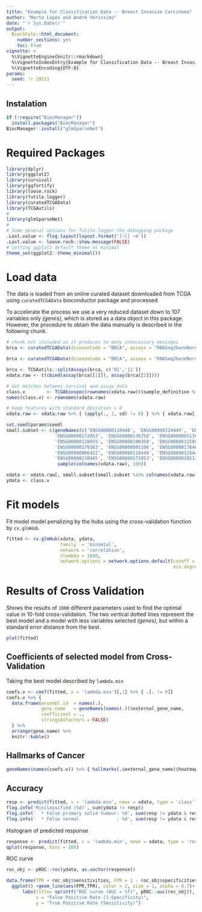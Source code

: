 ```yaml
---
title: "Example for Classification Data -- Breast Invasive Carcinoma"
author: "Marta Lopes and André Veríssimo"
date: "`r Sys.Date()`"
output: 
  BiocStyle::html_document:
    number_sections: yes
    toc: true
vignette: >
  %\VignetteEngine{knitr::rmarkdown}
  %\VignetteIndexEntry{Example for Classification Data -- Breast Invasive Carcinoma}
  %\VignetteEncoding{UTF-8}
params:
  seed: !r 29221
--- 
```


## Instalation

```r
if (!require("BiocManager"))
  install.packages("BiocManager")
BiocManager::install("glmSparseNet")
```

# Required Packages

```r
library(dplyr)
library(ggplot2)
library(survival)
library(ggfortify)
library(loose.rock)
library(futile.logger)
library(curatedTCGAData)
library(TCGAutils)
#
library(glmSparseNet)
#
# Some general options for futile.logger the debugging package
.Last.value <- flog.layout(layout.format('[~l] ~m'))
.Last.value <- loose.rock::show.message(FALSE)
# Setting ggplot2 default theme as minimal
theme_set(ggplot2::theme_minimal())
```

# Load data

The data is loaded from an online curated dataset downloaded from TCGA using `curatedTCGAData` bioconductor package and processed.

To accelerate the process we use a very reduced dataset down to 107 variables only *(genes)*, which is stored as a data object in this package. However, the procedure to obtain the data manually is described in the following chunk.

```r
# chunk not included as it produces to many unnecessary messages
brca <- curatedTCGAData(diseaseCode = "BRCA", assays = "RNASeq2GeneNorm", FALSE)
```

```r
brca <- curatedTCGAData(diseaseCode = "BRCA", assays = "RNASeq2GeneNorm", FALSE)
```

```r
brca <- TCGAutils::splitAssays(brca, c('01','11'))
xdata.raw <- t(cbind(assay(brca[[1]]), assay(brca[[2]])))

# Get matches between survival and assay data
class.v        <- TCGAbiospec(rownames(xdata.raw))$sample_definition %>% factor
names(class.v) <- rownames(xdata.raw)

# keep features with standard deviation > 0
xdata.raw <- xdata.raw %>% { (apply(., 2, sd) != 0) } %>% { xdata.raw[, .] } %>% scale

set.seed(params$seed)
small.subset <- c(geneNames(c('ENSG00000110448', 'ENSG00000124449', 'ENSG00000103494', 
                  'ENSG00000172053', 'ENSG00000136758', 'ENSG00000051382', 
                  'ENSG00000128655', 'ENSG00000100368', 'ENSG00000115884', 
                  'ENSG00000179363', 'ENSG00000091106', 'ENSG00000178403', 
                  'ENSG00000066422', 'ENSG00000110448', 'ENSG00000124449', 
                  'ENSG00000230445', 'ENSG00000172053', 'ENSG00000185122'))$external_gene_name, 
                   sample(colnames(xdata.raw), 100))

xdata <- xdata.raw[, small.subset[small.subset %in% colnames(xdata.raw)]]
ydata <- class.v
```

# Fit models

Fit model model penalizing by the hubs using the cross-validation function by `cv.glmHub`.

```r
fitted <- cv.glmHub(xdata, ydata, 
                    family  = 'binomial',
                    network = 'correlation', 
                    nlambda = 1000,
                    network.options = network.options.default(cutoff = .6, 
                                                              min.degree = .2))
```

# Results of Cross Validation

Shows the results of `1000` different parameters used to find the optimal value in 10-fold cross-validation. The two vertical dotted lines represent the best model and a model with less variables selected *(genes)*, but within a standard error distance from the best.

```r
plot(fitted)
```

## Coefficients of selected model from Cross-Validation

Taking the best model described by `lambda.min`

```r
coefs.v <- coef(fitted, s = 'lambda.min')[,1] %>% { .[. != 0]}
coefs.v %>% { 
  data.frame(ensembl.id  = names(.), 
             gene.name   = geneNames(names(.))$external_gene_name, 
             coefficient = .,
             stringsAsFactors = FALSE)
  } %>%
  arrange(gene.name) %>%
  knitr::kable()
```

## Hallmarks of Cancer

```r
geneNames(names(coefs.v)) %>% { hallmarks(.$external_gene_name)$heatmap }
```

## Accuracy

```r
resp <- predict(fitted, s = 'lambda.min', newx = xdata, type = 'class')
flog.info('Misclassified (%d)', sum(ydata != resp))
flog.info('  * False primary solid tumour: %d', sum(resp != ydata & resp == 'Primary Solid Tumor'))
flog.info('  * False normal              : %d', sum(resp != ydata & resp == 'Solid Tissue Normal'))
```

Histogram of predicted response

```r
response <- predict(fitted, s = 'lambda.min', newx = xdata, type = 'response')
qplot(response, bins = 100)
```

ROC curve

```r
roc_obj <- pROC::roc(ydata, as.vector(response))

data.frame(TPR = roc_obj$sensitivities, FPR = 1 - roc_obj$specificities) %>%
  ggplot() +geom_line(aes(FPR,TPR), color = 2, size = 1, alpha = 0.7)+
      labs(title= sprintf("ROC curve (AUC = %f)", pROC::auc(roc_obj)), 
           x = "False Positive Rate (1-Specificity)", 
           y = "True Positive Rate (Sensitivity)")
```

